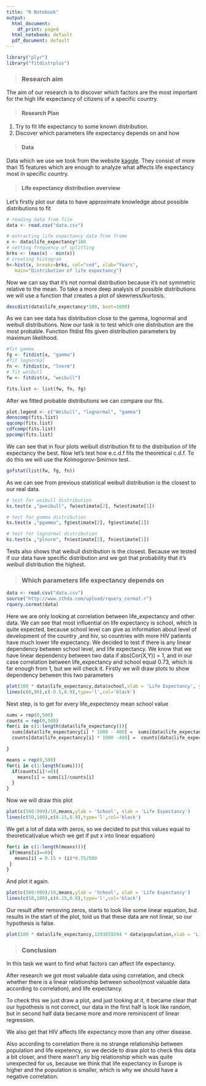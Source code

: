 ```yaml
---
title: "R Notebook"
output:
  html_document:
    df_print: paged
  html_notebook: default
  pdf_document: default
---
```

```r
library("plyr")
library("fitdistrplus")

```

> ### Research aim

The aim of our research is to discover which factors are the most important for the high life expectancy of citizens of a specific country.

> #### Research Plan

1. Try to fit life expectancy to some known distribution.
2. Discover which parameters life expectancy depends on and how

> #### Data

  Data which we use we took from the website [kaggle](https://www.kaggle.com/kumarajarshi/life-expectancy-who). They consist of more than 15 features which are enough to analyze what affects life expectancy most in specific country.  

> #### Life expectancy distribution overview 

Let's firstly plot our data to have approximate knowledge about possible distributions to fit
```r
# reading data from file
data <- read.csv("data.csv")
```


```r
# extracting life expectancy data from frame
x <- data$life_expectancy*100
# setting frequency of splitting
brks <- (max(x) - min(x))
# creating histogram
h<-hist(x, breaks=brks, col="red", xlab="Years",
   main="Distribution of life expectancy")
```
Now we can say that it's not normal distribution because it's not symmetric relative to the mean. To take a more deep analysis of possible distributions we will use a function that creates a plot of skewness/kurtosis.
```r
descdist(data$life_expectancy*100, boot=1000)
```

Аs we can see data has distribution close to the gamma, lognormal and weibull distributions. Now our task is to test which one distribution are the most probable. Function fitdist fits given distribution parameters by maximum likelihood.
```r
#fit gamma
fg <- fitdist(x, "gamma")
#fit lognormal
fn <- fitdist(x, "lnorm")
# fit weibull
fw <- fitdist(x, "weibull")

fits.list <- list(fw, fn, fg)
```

After we fitted probable distributions we can compare our fits.
```r
plot.legend <- c("Weibull", "lognormal", "gamma")
denscomp(fits.list)
qqcomp(fits.list)
cdfcomp(fits.list)
ppcomp(fits.list)
```
We can see that in four plots weibull distribution fit to the distribution of life expectancy the best. Now let's test how e.c.d.f fits the theoretical c.d.f. To do this we will use the Kolmogorov-Smirnov test.

```r
gofstat(list(fw, fg, fn))
```
As we can see from previous statistical weibull distribution is the closest to our real data.

```r
# test for weibull distribution
ks.test(x ,"pweibull", fw$estimate[2], fw$estimate[1])

# test for gamma distribution
ks.test(x ,"pgamma", fg$estimate[2], fg$estimate[1])  

# test for lognormal distribution
ks.test(x ,"plnorm", fn$estimate[2], fn$estimate[1])  

```
Tests also shows that weibull distribution is the closest. Because we tested if our data have specific distribution and we got that probability that it's weibull distribution the highest.

> ### Which parameters life expectancy depends on

```r
data <- read.csv("data.csv")
source("http://www.sthda.com/upload/rquery_cormat.r")
rquery.cormat(data)
```

Here we are only looking at correlation between life_expectancy and other data.
We can see that most influential on life expectancy is school, which is quite expected, because school level can give as information about level of development of the country ,and hiv, so countries with more HIV patients have much lower life expectancy.
We decided to test if there is any linear dependency between school level, and life expectancy.
We know that we have linear dependency between two data if abs(Cor(X,Y)) = 1, and in our case correlation between life_expectancy and school equal 0.73, which is far enough from 1, but we will check it.
Firstly we will draw plots to show dependency between this two parameters
```r
plot(100 * data$life_expectancy,data$school,xlab = 'Life Expectancy', ylab = 'School',main = 'Dependency between school and life expectency',col = 'green')
lines(c(0,90),c(-0.5,0.9),type='l',col='black')
```

Next step, is to get for every life_expectency mean school value
```r
sums = rep(0,500)
counts = rep(0,500)
for(i in c(1:length(data$life_expectancy))){
  sums[data$life_expectancy[i] * 1000 - 400] =  sums[data$life_expectancy[i] * 1000- 400] + data$school[i]
  counts[data$life_expectancy[i] * 1000 -400] =  counts[data$life_expectancy[i] * 1000 - 400] + 1

}

means = rep(0,500)
for(i in c(1:length(sums))){
  if(counts[i]!=0){
    means[i] = sums[i]/counts[i]
  }
}
```

Now we will draw this plot 
```r
plot(c(500:999)/10,means,ylab = 'School', xlab = 'Life Expectancy')
lines(c(50,100),c(0.15,0.9),type='l',col='black')
```




We get a lot of data with zeros, so we decided to put this values equal to theoretical(value which we get if put x into linear equation)

```r
for(i in c(1:length(means))){
 if(means[i]==0){
   means[i] = 0.15 + (i)*0.75/500
 } 
}
```

And plot it again.

```r
plot(c(500:999)/10,means,ylab = 'School', xlab = 'Life Expectancy')
lines(c(50,100),c(0.15,0.9),type='l',col='black')
```

Our result after removing zeros, starts to look like some linear equation, but results in the start of the plot, told us 
that these data are not linear, so our hypothesis is false.



```r
plot(100 * data$life_expectancy,1293859294 * data$population,xlab = 'Life Expectancy', ylab = 'Population',main = 'Dependency between population and life expectency',col = 'green', log= 'y')
```


>### Conclusion

In this task we want to find what factors can affect life expectancy.

After research we got most valuable data using correlation, and check whether there is a linear relationship between school(most valuable data according to correlation), and life expectancy.

To check this we just draw a plot, and just looking at it, it became clear that our hypothesis is not correct, our data in the first half is look like random, but in second half data became more and more reminiscent of linear regression.

We also get that HIV affects life expectancy more than any other disease.

Also according to correlation there is no strange relationship between population and life expetency, so we decide to draw plot to check this data a bit closer, and there wasn't any big relationship which was quite unexpected for us, because we think that life expectancy in Europe is higher and the population is smaller, which is why we should have a negative correlation.
